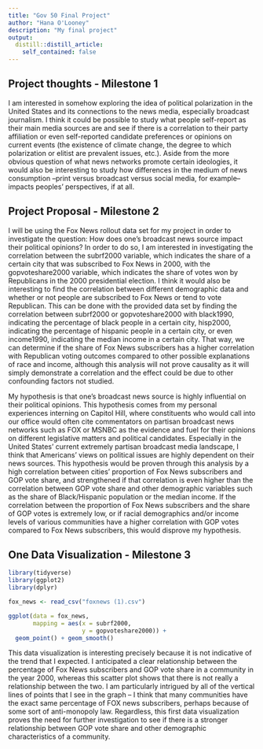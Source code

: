 ```yaml
---
title: "Gov 50 Final Project"
author: "Hana O'Looney"
description: "My final project"
output:
  distill::distill_article:
    self_contained: false
---
```




## Project thoughts - Milestone 1

I am interested in somehow exploring the idea of political polarization in the United States and its connections to the news media, especially broadcast journalism. I think it could be possible to study what people self-report as their main media sources are and see if there is a correlation to their party affiliation or even self-reported candidate preferences or opinions on current events (the existence of climate change, the degree to which polarization or elitist are prevalent issues, etc.). Aside from the more obvious question of what news networks promote certain ideologies, it would also be interesting to study how differences in the medium of news consumption --print versus broadcast versus social media, for example-- impacts peoples' perspectives, if at all. 

## Project Proposal - Milestone 2

I will be using the Fox News rollout data set for my project in order to investigate the question: How does one's broadcast news source impact their political opinions? In order to do so, I am interested in investigating the correlation between the subrf2000 variable, which indicates the share of a certain city that was subscribed to Fox News in 2000, with the gopvoteshare2000 variable, which indicates the share of votes won by Republicans in the 2000 presidential election. I think it would also be interesting to find the correlation between different demographic data and whether or not people are subscribed to Fox News or tend to vote Republican. This can be done with the provided data set by finding the correlation between subrf2000 or gopvoteshare2000 with black1990, indicating the percentage of black people in a certain city, hisp2000, indicating the percentage of hispanic people in a certain city, or even income1990, indicating the median income in a certain city. That way, we can determine if the share of Fox News subscribers has a higher correlation with Republican voting outcomes compared to other possible explanations of race and income, although this analysis will not prove causality as it will simply demonstrate a correlation and the effect could be due to other confounding factors not studied. 

My hypothesis is that one's broadcast news source is highly influential on their political opinions. This hypothesis comes from my personal experiences interning on Capitol Hill, where constituents who would call into our office would often cite commentators on partisan broadcast news networks such as FOX or MSNBC as the evidence and fuel for their opinions on different legislative matters and political candidates. Especially in the United States' current extremely partisan broadcast media landscape, I think that Americans' views on political issues are highly dependent on their news sources. This hypothesis would be proven through this analysis by a high correlation between cities' proportion of Fox News subscribers and GOP vote share, and strengthened if that correlation is even higher than the correlation between GOP vote share and other demographic variables such as the share of Black/Hispanic population or the median income. If the correlation between the proportion of Fox News subscribers and the share of GOP votes is extremely low, or if racial demographics and/or income levels of various communities have a higher correlation with GOP votes compared to Fox News subscribers, this would disprove my hypothesis. 

## One Data Visualization - Milestone 3

```r
library(tidyverse)
library(ggplot2)
library(dplyr)

fox_news <- read_csv("foxnews (1).csv")

ggplot(data = fox_news,
       mapping = aes(x = subrf2000,
                     y = gopvoteshare2000)) +
  geom_point() + geom_smooth()
```
This data visualization is interesting precisely because it is not indicative of the trend that I expected. I anticipated a clear relationship between the percentage of Fox News subscribers and GOP vote share in a community in the year 2000, whereas this scatter plot shows that there is not really a relationship between the two. I am particularly intrigued by all of the vertical lines of points that I see in the graph -- I think that many communities have the exact same percentage of FOX news subscribers, perhaps because of some sort of anti-monopoly law. Regardless, this first data visualization proves the need for further investigation to see if there is a stronger relationship between GOP vote share and other demographic characteristics of a community. 

